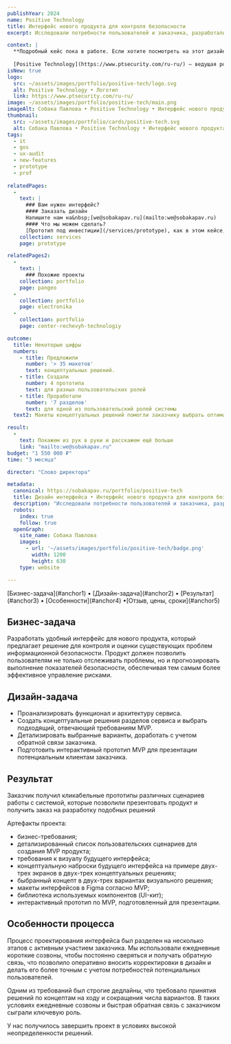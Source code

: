 ```yaml
---
publishYear: 2024
name: Positive Technology
title: Интерфейс нового продукта для контроля безопасности
excerpt: Исследовали потребности пользователей и заказчика, разработали интерфейс продукта для контроля и оценки существующих проблем информационной безопасности

context: |
  **Подробный кейс пока в работе. Если хотите посмотреть на этот дизайн в деталях, пишите нам на [we@sobakapav.ru](mailto:we@sobakapav.ru)**
  
  [Positive Technology](https://www.ptsecurity.com/ru-ru/) — ведущая российская компания в области информационной безопасности, специализирующаяся на разработке решений для защиты критической инфраструктуры, корпоративных сетей и приложений. Компания предлагает комплексные системы для мониторинга и защиты от киберугроз.
isNew: true
logo:
  src: ~/assets/images/portfolio/positive-tech/logo.svg
  alt: Positive Technology • Логотип
  link: https://www.ptsecurity.com/ru-ru/
image: ~/assets/images/portfolio/positive-tech/main.png
imageAlt: Собака Павлова • Positive Technology • Интерфейс нового продукта для контроля безопасности
thumbnail:
  src: ~/assets/images/portfolio/cards/positive-tech.svg
  alt: Собака Павлова • Positive Technology • Интерфейс нового продукта для контроля безопасности
tags:
  - it
  - gos
  - ux-audit
  - new-features
  - prototype
  - prof
  
relatedPages:
  -
    text: |
      ### Вам нужен интерфейс?
      #### Заказать дизайн
      Напишите нам на&nbsp;[we@sobakapav.ru](mailto:we@sobakapav.ru) 
      #### Что мы можем сделать?
      [Прототип под инвестиции](/services/prototype), как в этом кейсе, и [многое другое](/services). 
    collection: services
    page: prototype

relatedPages2:
  -
    text: |
      ### Похожие проекты
    collection: portfolio
    page: pangeo
  -
    collection: portfolio
    page: electronika
  -
    collection: portfolio
    page: center-rechevyh-technologiy

outcome:
  title: Некоторые цифры
  numbers:
    - title: Предложили
      number: '> 35 макетов'
      text: концептуальных решений.
    - title: Создали
      number: 4 прототипа
      text: для разных пользовательских ролей   
    - title: Проработали
      number: '7 разделов'
      text: для одной из пользовательский ролей системы
  text2: Макеты концептуальных решений помогли заказчику выбрать оптимальное решение, отвечающее запросам пользователей. Интерактивные прототипы позволили ему показать потенциальным клиентам особенности работы и взаимодействия с системой.

result:
  -
    text: Покажем из рук в руки и расскажем ещё больше
    link: "mailto:we@sobakapav.ru"
budget: "1 550 000 ₽"
time: "3 месяца"

director: "Слово директора"

metadata:
  canonical: https://sobakapav.ru/portfolio/positive-tech
  title: Дизайн интерфейса • Интерфейс нового продукта для контроля безопасности
  description: "Исследовали потребности пользователей и заказчика, разработали интерфейс продукта для контроля и оценки существующих проблем информационной безопасности."
  robots:
    index: true
    follow: true
  openGraph:
    site_name: Собака Павлова
    images:
      - url: '~/assets/images/portfolio/positive-tech/badge.png'
        width: 1200
        height: 630
    type: website

---
```


<TOC>
[Бизнес-задача](#anchor1) • [Дизайн-задача](#anchor2) • [Результат](#anchor3) • [Особенности](#anchor4) •[Отзыв, цены, сроки](#anchor5)
</TOC>

## <a name="anchor1" />Бизнес-задача

Разработать удобный интерфейс для нового продукта, который предлагает решение для контроля и оценки существующих проблем информационной безопасности. Продукт должен позволить пользователям не только отслеживать проблемы, но и прогнозировать выполнение показателей безопасности, обеспечивая тем самым более эффективное управление рисками.

## <a name="anchor2" />Дизайн-задача

- Проанализировать функционал и архитектуру сервиса.
- Создать концептуальные решения разделов сервиса и выбрать подходящий, отвечающий требованиям MVP.
- Детализировать выбранные варианты, доработать с учетом обратной связи заказчика.
- Подготовить интерактивный прототип MVP для презентации потенциальным клиентам заказчика.

## <a name="anchor3" />Результат

Заказчик получил кликабельные прототипы различных сценариев работы с системой, которые позволили презентовать продукт и получить заказ на разработку подобных решений

Артефакты проекта:
- бизнес-требования;
- детализированный список пользовательских сценариев для создания MVP продукта;
- требования к визуалу будущего интерфейса;
- концептуальную наброски будущего интерфейса на примере двух-трех экранов в двух-трех концептуальных решениях;
- быбранный концепт в двух-трех вариантах визуального решения;
- макеты интерфейсов в Figma согласно MVP;
- библиотека используемых компонентов (UI-кит);
- интерактивный прототип по MVP, подготовленный для презентации.

## <a name="anchor4" />Особенности процесса

Процесс проектирования интерфейса был разделен на несколько этапов с активным участием заказчика. Мы использовали ежедневные короткие созвоны, чтобы постоянно сверяться и получать обратную связь, что позволило оперативно вносить корректировки в дизайн и делать его более точным с учетом потребностей потенциальных пользователей.

Одним из требований был строгие дедлайны, что требовало принятия решений по концептам на ходу и сокращения числа вариантов. В таких условиях ежедневные созвоны и быстрая обратная связь с заказчиком сыграли ключевую роль.

У нас получилось завершить проект в условиях высокой неопределенности решений.

## <a name="anchor5" />


